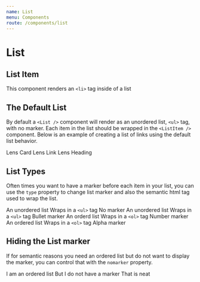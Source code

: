 ```yaml
---
name: List
menu: Components
route: /components/list
---
```



# List

<ComponentDetail of="List" />

## List Item

<ComponentDetail of="ListItem" github="List/ListItem" />

This component renders an `<li>` tag inside of a list


## The Default List

By default a `<List />` component will render as an unordered list, `<ul>` tag, with no marker. Each item in the list should be wrapped in the `<ListItem />` component. Below is an example of creating a list of links using the default list behavior.

<Playground>
  <List>
    <ListItem>
      <Link href="/#!/Card">Lens Card</Link>
    </ListItem>
    <ListItem>
      <Link href="/#!/Link">Lens Link</Link>
    </ListItem>
    <ListItem>
      <Link href="/#!/Heading">Lens Heading</Link>
    </ListItem>
  </List>
</Playground>

## List Types

Often times you want to have a marker before each item in your list, you can use the `type` property to change list marker and also the semantic html tag used to wrap the list.

<Playground>
  <List>
    <ListItem>An unordered list</ListItem>
    <ListItem>
      Wraps in a <Code>&lt;ul&gt;</Code> tag
    </ListItem>
    <ListItem>No marker</ListItem>
  </List>

<List type="bullet">
  <ListItem>An unordered list</ListItem>
  <ListItem>
    Wraps in a <Code>&lt;ul&gt;</Code> tag
  </ListItem>
  <ListItem>Bullet marker</ListItem>
</List>

<List type="number">
  <ListItem>An orderd list</ListItem>
  <ListItem>
    Wraps in a <Code element="code">&lt;ol&gt;</Code> tag
  </ListItem>
  <ListItem>Number marker</ListItem>
</List>

  <List type="letter">
    <ListItem>An ordered list</ListItem>
    <ListItem>
      Wraps in a <Code>&lt;ol&gt;</Code> tag
    </ListItem>
    <ListItem>Alpha marker</ListItem>
  </List>
</Playground>

## Hiding the List marker

If for semantic reasons you need an ordered list but do not want to display the marker, you can control that with the `nomarker` property.

<Playground>
  <List type="number" nomarker>
    <ListItem>I am an ordered list</ListItem>
    <ListItem>But I do not have a marker</ListItem>
    <ListItem>That is neat</ListItem>
  </List>
</Playground>
